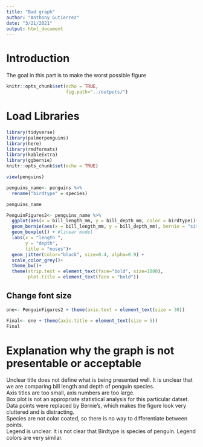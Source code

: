 ```yaml
---
title: "Bad graph"
author: "Anthony Gutierrez"
date: "3/21/2021"
output: html_document
---
```


# Introduction
The goal in this part is to make the worst possible figure

```r
knitr::opts_chunk$set(echo = TRUE,
                      fig.path="../outputs/")
```

# Load Libraries 
```r
library(tidyverse)
library(palmerpenguins)
library(here)
library(rmdformats)
library(kableExtra)
library(ggbernie)
knitr::opts_chunk$set(echo = TRUE)

view(penguins)
```

```r
penguins_name<- penguins %>%
  rename("birdtype" = species)

penguins_name
```

```r
PenguinFigures2<- penguins_name %>%
  ggplot(aes(x = bill_length_mm, y = bill_depth_mm, color = birdtype))+
  geom_bernie(aes(x = bill_length_mm, y = bill_depth_mm), bernie = "sitting")+
  geom_boxplot() + #linear model
  labs(x = "length ",
       y = "depth",
       title = "noses")+
  geom_jitter(color="black", size=0.4, alpha=0.9) +
  scale_color_grey()+
  theme_bw()+
  theme(strip.text = element_text(face="bold", size=1000), 
        plot.title = element_text(face = "bold"))

```

## Change font size
```r
one<- PenguinFigures2 + theme(axis.text = element_text(size = 30))

Final<- one + theme(axis.title = element_text(size = 5))
Final
```

# Explanation why the graph is not presentable or acceptable
Unclear title does not define what is being presented well. It is unclear that we are comparing bill length and depth of penguin species.  
Axis titles are too small, axis numbers are too large.  
Box plot is not an appropriate statistical analysis for this particular datset.   
Data points were replaced by Bernie's, which makes the figure look very cluttered and is distracting.   
Species are not color coated, so there is no way to differentiate between points.  
Legend is unclear. It is not clear that Birdtype is species of penguin. Legend colors are very similar. 
